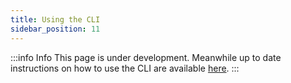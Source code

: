 ```yaml
---
title: Using the CLI
sidebar_position: 11
---
```


:::info Info
This page is under development. Meanwhile up to date instructions on how to use the CLI are available [here](https://github.com/Chemotion/chemCLI).
:::
